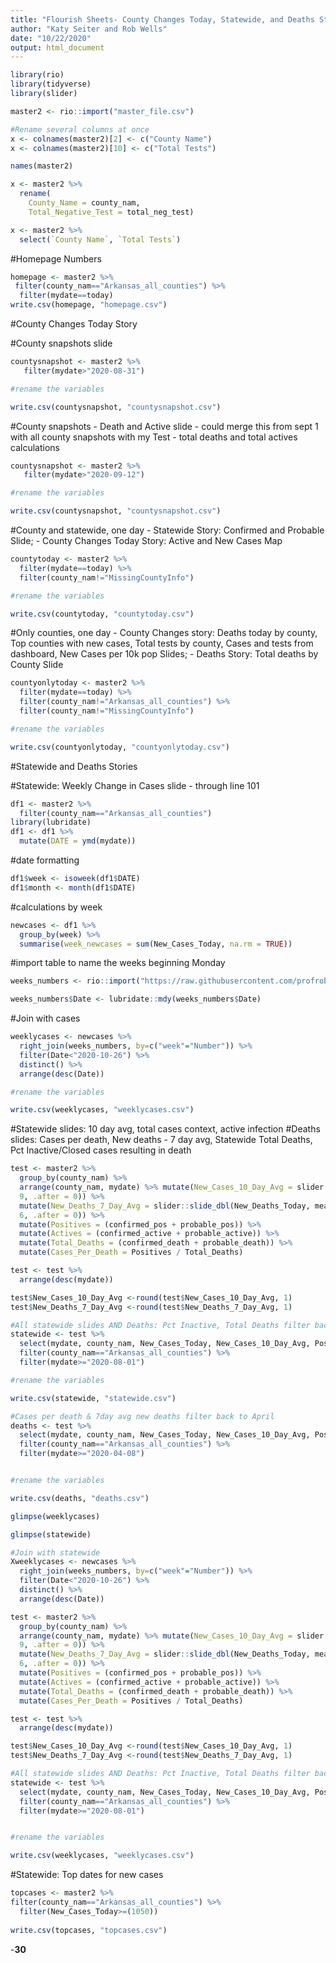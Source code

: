 ```yaml
---
title: "Flourish Sheets- County Changes Today, Statewide, and Deaths Stories"
author: "Katy Seiter and Rob Wells"
date: "10/22/2020"
output: html_document
---
```


```r
library(rio)
library(tidyverse)
library(slider)
```

```r
master2 <- rio::import("master_file.csv")

#Rename several columns at once
x <- colnames(master2)[2] <- c("County Name")
x <- colnames(master2)[10] <- c("Total Tests")
```

```r
names(master2)
```
```r
x <- master2 %>% 
  rename(
    County_Name = county_nam,
    Total_Negative_Test = total_neg_test)
```

```r
x <- master2 %>% 
  select(`County Name`, `Total Tests`)

```

#Homepage Numbers
```r
homepage <- master2 %>% 
 filter(county_nam=="Arkansas_all_counties") %>% 
  filter(mydate==today)
write.csv(homepage, "homepage.csv")
```

#County Changes Today Story

#County snapshots slide 
```r
countysnapshot <- master2 %>% 
   filter(mydate>"2020-08-31")

#rename the variables

write.csv(countysnapshot, "countysnapshot.csv")
```

#County snapshots - Death and Active slide - could merge this from sept 1 with all county snapshots with my Test - total deaths and total actives calculations
```r
countysnapshot <- master2 %>% 
   filter(mydate>"2020-09-12")

#rename the variables

write.csv(countysnapshot, "countysnapshot.csv")
```

#County and statewide, one day - Statewide Story: Confirmed and Probable Slide; - County Changes Today Story: Active and New Cases Map

```r
countytoday <- master2 %>% 
  filter(mydate==today) %>% 
  filter(county_nam!="MissingCountyInfo")

#rename the variables

write.csv(countytoday, "countytoday.csv")
```

#Only counties, one day - County Changes story: Deaths today by county, Top counties with new cases, Total tests by county, Cases and tests from dashboard, New Cases per 10k pop Slides; - Deaths Story: Total deaths by County Slide
```r
countyonlytoday <- master2 %>% 
  filter(mydate==today) %>% 
  filter(county_nam!="Arkansas_all_counties") %>% 
  filter(county_nam!="MissingCountyInfo")

#rename the variables

write.csv(countyonlytoday, "countyonlytoday.csv")
```

#Statewide and Deaths Stories

#Statewide: Weekly Change in Cases slide - through line 101
```r
df1 <- master2 %>% 
  filter(county_nam=="Arkansas_all_counties")
library(lubridate)
df1 <- df1 %>%
  mutate(DATE = ymd(mydate))
```

#date formatting
```r
df1$week <- isoweek(df1$DATE)
df1$month <- month(df1$DATE)
```

#calculations by week
```r
newcases <- df1 %>%
  group_by(week) %>%
  summarise(week_newcases = sum(New_Cases_Today, na.rm = TRUE))
```

#import table to name the weeks beginning Monday
```r
weeks_numbers <- rio::import("https://raw.githubusercontent.com/profrobwells/CovidFall2020/master/weeks_numbers.csv")

weeks_numbers$Date <- lubridate::mdy(weeks_numbers$Date)
```

#Join with cases
```r
weeklycases <- newcases %>% 
  right_join(weeks_numbers, by=c("week"="Number")) %>% 
  filter(Date<"2020-10-26") %>% 
  distinct() %>% 
  arrange(desc(Date))

#rename the variables

write.csv(weeklycases, "weeklycases.csv")
```

#Statewide slides: 10 day avg, total cases context, active infection
#Deaths slides: Cases per death, New deaths - 7 day avg, Statewide Total Deaths, Pct Inactive/Closed cases resulting in death
```r
test <- master2 %>% 
  group_by(county_nam) %>%
  arrange(county_nam, mydate) %>% mutate(New_Cases_10_Day_Avg = slider::slide_dbl(New_Cases_Today, mean, .before =
  9, .after = 0)) %>% 
  mutate(New_Deaths_7_Day_Avg = slider::slide_dbl(New_Deaths_Today, mean, .before =
  6, .after = 0)) %>% 
  mutate(Positives = (confirmed_pos + probable_pos)) %>% 
  mutate(Actives = (confirmed_active + probable_active)) %>% 
  mutate(Total_Deaths = (confirmed_death + probable_death)) %>% 
  mutate(Cases_Per_Death = Positives / Total_Deaths)

test <- test %>% 
  arrange(desc(mydate))

test$New_Cases_10_Day_Avg <-round(test$New_Cases_10_Day_Avg, 1)
test$New_Deaths_7_Day_Avg <-round(test$New_Deaths_7_Day_Avg, 1)

#All statewide slides AND Deaths: Pct Inactive, Total Deaths filter back to August
statewide <- test %>% 
  select(mydate, county_nam, New_Cases_Today, New_Cases_10_Day_Avg, Positives, Actives, Total_Deaths, Pct_Deaths_vs_Recoveries) %>% 
  filter(county_nam=="Arkansas_all_counties") %>% 
  filter(mydate>="2020-08-01")

#rename the variables

write.csv(statewide, "statewide.csv")

#Cases per death & 7day avg new deaths filter back to April
deaths <- test %>% 
  select(mydate, county_nam, New_Cases_Today, New_Cases_10_Day_Avg, Positives, Actives, Total_Deaths, New_Deaths_7_Day_Avg, New_Deaths_Today, Cases_Per_Death) %>% 
  filter(county_nam=="Arkansas_all_counties") %>% 
  filter(mydate>="2020-04-08")


#rename the variables

write.csv(deaths, "deaths.csv")
```

```r
glimpse(weeklycases)
```
```r
glimpse(statewide)
```



```r
#Join with statewide
Xweeklycases <- newcases %>% 
  right_join(weeks_numbers, by=c("week"="Number")) %>% 
  filter(Date<"2020-10-26") %>% 
  distinct() %>% 
  arrange(desc(Date))

test <- master2 %>% 
  group_by(county_nam) %>%
  arrange(county_nam, mydate) %>% mutate(New_Cases_10_Day_Avg = slider::slide_dbl(New_Cases_Today, mean, .before =
  9, .after = 0)) %>% 
  mutate(New_Deaths_7_Day_Avg = slider::slide_dbl(New_Deaths_Today, mean, .before =
  6, .after = 0)) %>% 
  mutate(Positives = (confirmed_pos + probable_pos)) %>% 
  mutate(Actives = (confirmed_active + probable_active)) %>% 
  mutate(Total_Deaths = (confirmed_death + probable_death)) %>% 
  mutate(Cases_Per_Death = Positives / Total_Deaths)

test <- test %>% 
  arrange(desc(mydate))

test$New_Cases_10_Day_Avg <-round(test$New_Cases_10_Day_Avg, 1)
test$New_Deaths_7_Day_Avg <-round(test$New_Deaths_7_Day_Avg, 1)

#All statewide slides AND Deaths: Pct Inactive, Total Deaths filter back to August
statewide <- test %>% 
  select(mydate, county_nam, New_Cases_Today, New_Cases_10_Day_Avg, Positives, Actives, Total_Deaths, Pct_Deaths_vs_Recoveries) %>% 
  filter(county_nam=="Arkansas_all_counties") %>% 
  filter(mydate>="2020-08-01")


#rename the variables

write.csv(weeklycases, "weeklycases.csv")
```



#Statewide: Top dates for new cases
```r
topcases <- master2 %>% 
filter(county_nam=="Arkansas_all_counties") %>% 
  filter(New_Cases_Today>=(1050))
 
write.csv(topcases, "topcases.csv")
```

-**30**

